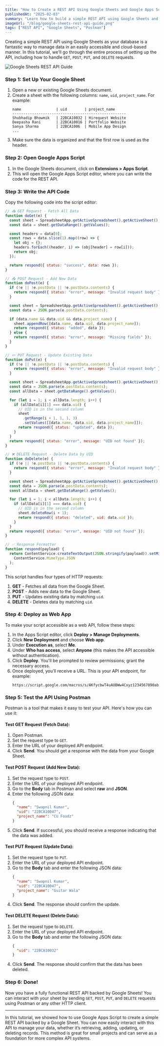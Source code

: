 ```yaml
---
title: "How to Create a REST API Using Google Sheets and Google Apps Script: A Step-by-Step Guide"
publishedAt: "2025-02-03"
summary: "Learn how to build a simple REST API using Google Sheets and Google Apps Script. This tutorial covers GET, POST, PUT, DELETE methods and how to test with Postman."
imageUrl: "/blog/google-sheets-rest-api-guide.png"
tags: ["REST API", "Google Sheets", "Postman"]
---
```


Creating a simple REST API using Google Sheets as your database is a fantastic way to manage data in an easily accessible and cloud-based manner. In this tutorial, we'll go through the entire process of setting up the API, including how to handle `GET`, `POST`, `PUT`, and `DELETE` requests.

![Google Sheets REST API Guide](https://res.cloudinary.com/shubhadipbhowmik/image/upload/v1738589464/portfolio/blogs/google-sheets-rest-api-guide_w1kaxa.png "Google Sheets REST API Guide")

### **Step 1: Set Up Your Google Sheet**

1. Open a new or existing Google Sheets document.
2. Create a sheet with the following columns: `name`, `uid`, `project_name`. For example:
   ```
   name                | uid        | project_name
   ----------------------------------------------------
   Shubhadip Bhowmik   | 22BCA10032 | Hirequest Website
   Deepasha Rani       | 22BCA10016 | Portfolio Website
   Sanya Sharma        | 22BCA1006  | Mobile App Design
   ...
   ```
3. Make sure the data is organized and that the first row is used as the header.

### **Step 2: Open Google Apps Script**

1. In the Google Sheets document, click on **Extensions > Apps Script**.
2. This will open the Google Apps Script editor, where you can write the code for the REST API.

### **Step 3: Write the API Code**

Copy the following code into the script editor:

```javascript
// 📥 GET Request - Fetch All Data
function doGet(e) {
  const sheet = SpreadsheetApp.getActiveSpreadsheet().getActiveSheet();
  const data = sheet.getDataRange().getValues();

  const headers = data[0];
  const rows = data.slice(1).map((row) => {
    let obj = {};
    headers.forEach((header, i) => (obj[header] = row[i]));
    return obj;
  });

  return respond({ status: "success", data: rows });
}

// 📤 POST Request - Add New Data
function doPost(e) {
  if (!e || !e.postData || !e.postData.contents) {
    return respond({ status: "error", message: "Invalid request body" });
  }

  const sheet = SpreadsheetApp.getActiveSpreadsheet().getActiveSheet();
  const data = JSON.parse(e.postData.contents);

  if (data.name && data.uid && data.project_name) {
    sheet.appendRow([data.name, data.uid, data.project_name]);
    return respond({ status: "added", data });
  } else {
    return respond({ status: "error", message: "Missing fields" });
  }
}

// ✏️ PUT Request - Update Existing Data
function doPut(e) {
  if (!e || !e.postData || !e.postData.contents) {
    return respond({ status: "error", message: "Invalid request body" });
  }

  const sheet = SpreadsheetApp.getActiveSpreadsheet().getActiveSheet();
  const data = JSON.parse(e.postData.contents);
  const allData = sheet.getDataRange().getValues();

  for (let i = 1; i < allData.length; i++) {
    if (allData[i][1] === data.uid) {
      // UID is in the second column
      sheet
        .getRange(i + 1, 1, 1, 3)
        .setValues([[data.name, data.uid, data.project_name]]);
      return respond({ status: "updated", data });
    }
  }
  return respond({ status: "error", message: "UID not found" });
}

// ❌ DELETE Request - Delete Data by UID
function doDelete(e) {
  if (!e || !e.postData || !e.postData.contents) {
    return respond({ status: "error", message: "Invalid request body" });
  }

  const sheet = SpreadsheetApp.getActiveSpreadsheet().getActiveSheet();
  const data = JSON.parse(e.postData.contents);
  const allData = sheet.getDataRange().getValues();

  for (let i = 1; i < allData.length; i++) {
    if (allData[i][1] === data.uid) {
      // UID is in the second column
      sheet.deleteRow(i + 1);
      return respond({ status: "deleted", uid: data.uid });
    }
  }
  return respond({ status: "error", message: "UID not found" });
}

// ✅ Response Formatter
function respond(payload) {
  return ContentService.createTextOutput(JSON.stringify(payload)).setMimeType(
    ContentService.MimeType.JSON
  );
}
```

This script handles four types of HTTP requests:

1. **GET** - Fetches all data from the Google Sheet.
2. **POST** - Adds new data to the Google Sheet.
3. **PUT** - Updates existing data by matching `uid`.
4. **DELETE** - Deletes data by matching `uid`.

### **Step 4: Deploy as Web App**

To make your script accessible as a web API, follow these steps:

1. In the Apps Script editor, click **Deploy > Manage Deployments**.
2. Click **New Deployment** and choose **Web app**.
3. Under **Execution as**, select **Me**.
4. Under **Who has access**, select **Anyone** (this makes the API accessible without authentication).
5. Click **Deploy**. You'll be prompted to review permissions; grant the necessary access.
6. Once deployed, you’ll receive a URL. This is your API endpoint, for example:
   ```
   https://script.google.com/macros/s/AKfycbwT4uAUBWw4Cxyz1234567890abcdefghijkl/exec
   ```

### **Step 5: Test the API Using Postman**

Postman is a tool that makes it easy to test your API. Here's how you can use it:

#### **Test GET Request (Fetch Data)**:

1. Open Postman.
2. Set the request type to `GET`.
3. Enter the URL of your deployed API endpoint.
4. Click **Send**. You should get a response with the data from your Google Sheet.

#### **Test POST Request (Add New Data)**:

1. Set the request type to `POST`.
2. Enter the URL of your deployed API endpoint.
3. Go to the **Body** tab in Postman and select **raw** and **JSON**.
4. Enter the following JSON data:
   ```json
   {
     "name": "Swapnil Kumar",
     "uid": "22BCA10047",
     "project_name": "CU Foodz"
   }
   ```
5. Click **Send**. If successful, you should receive a response indicating that the data was added.

#### **Test PUT Request (Update Data)**:

1. Set the request type to `PUT`.
2. Enter the URL of your deployed API endpoint.
3. Go to the **Body** tab and enter the following JSON data:
   ```json
   {
     "name": "Swapnil Kumar",
     "uid": "22BCA10047",
     "project_name": "Guitar Wala"
   }
   ```
4. Click **Send**. The response should confirm the update.

#### **Test DELETE Request (Delete Data)**:

1. Set the request type to `DELETE`.
2. Enter the URL of your deployed API endpoint.
3. Go to the **Body** tab and enter the following JSON data:
   ```json
   {
     "uid": "22BCA10032"
   }
   ```
4. Click **Send**. The response should confirm that the data has been deleted.

### **Step 6: Done!**

Now you have a fully functional REST API backed by Google Sheets! You can interact with your sheet by sending `GET`, `POST`, `PUT`, and `DELETE` requests using Postman or any other HTTP client.

---

In this tutorial, we showed how to use Google Apps Script to create a simple REST API backed by a Google Sheet. You can now easily interact with this API to manage your data, whether it’s retrieving, adding, updating, or deleting records. This method is great for small projects and can serve as a foundation for more complex API systems.
